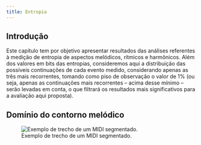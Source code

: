 ```yaml
---
title: Entropia
---
```


## Introdução
Este capítulo tem por objetivo apresentar resultados das análises referentes à medição de entropia de aspectos melódicos, rítmicos e harmônicos. Além dos valores em bits das entropias, consideremos aqui a distribuição das possíveis continuações de cada evento medido, considerando apenas as três mais recorrentes, tomando como piso de observação o valor de 1% (ou seja, apenas as continuações mais recorrentes -- acima desse mínimo -- serão levadas em conta, o que filtrará os resultados mais significativos para a avaliação aqui proposta).

## Domínio do contorno melódico

![Exemplo de trecho de um MIDI segmentado.](../figs/entro-01.png)
